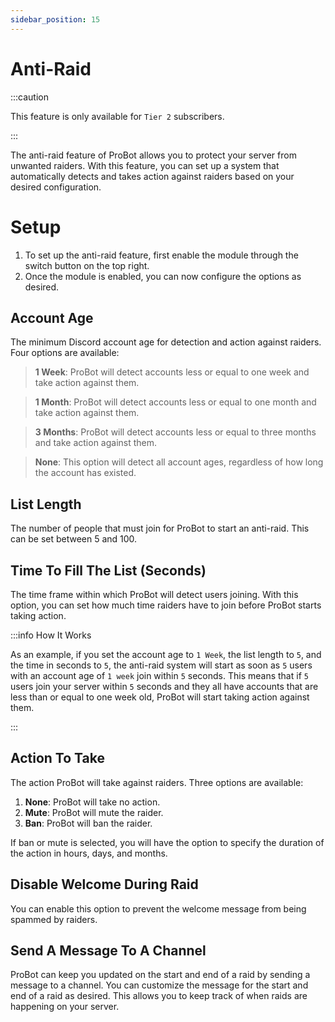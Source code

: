 ```yaml
---
sidebar_position: 15
---
```


# Anti-Raid

:::caution

This feature is only available for `Tier 2` subscribers.

:::

The anti-raid feature of ProBot allows you to protect your server from unwanted raiders. With this feature, you can set up a system that automatically detects and takes action against raiders based on your desired configuration.


# Setup

1. To set up the anti-raid feature, first enable the module through the switch button on the top right.
2. Once the module is enabled, you can now configure the options as desired.

## Account Age

The minimum Discord account age for detection and action against raiders. Four options are available:

> **1 Week**: ProBot will detect accounts less or equal to one week and take action against them.

> **1 Month**: ProBot will detect accounts less or equal to one month and take action against them.

> **3 Months**: ProBot will detect accounts less or equal to three months and take action against them.

> **None**: This option will detect all account ages, regardless of how long the account has existed.


## List Length

The number of people that must join for ProBot to start an anti-raid. This can be set between 5 and 100.

## Time To Fill The List (Seconds)

The time frame within which ProBot will detect users joining. With this option, you can set how much time raiders have to join before ProBot starts taking action.

:::info How It Works

As an example, if you set the account age to `1 Week`, the list length to `5`, and the time in seconds to `5`, the anti-raid system will start as soon as `5` users with an account age of `1 week` join within `5` seconds. This means that if `5` users join your server within `5` seconds and they all have accounts that are less than or equal to one week old, ProBot will start taking action against them.

:::

## Action To Take

The action ProBot will take against raiders. Three options are available:

1. **None**: ProBot will take no action.
2. **Mute**: ProBot will mute the raider.
3. **Ban**: ProBot will ban the raider.

If ban or mute is selected, you will have the option to specify the duration of the action in hours, days, and months.

## Disable Welcome During Raid

You can enable this option to prevent the welcome message from being spammed by raiders.

## Send A Message To A Channel

ProBot can keep you updated on the start and end of a raid by sending a message to a channel. You can customize the message for the start and end of a raid as desired. This allows you to keep track of when raids are happening on your server.
